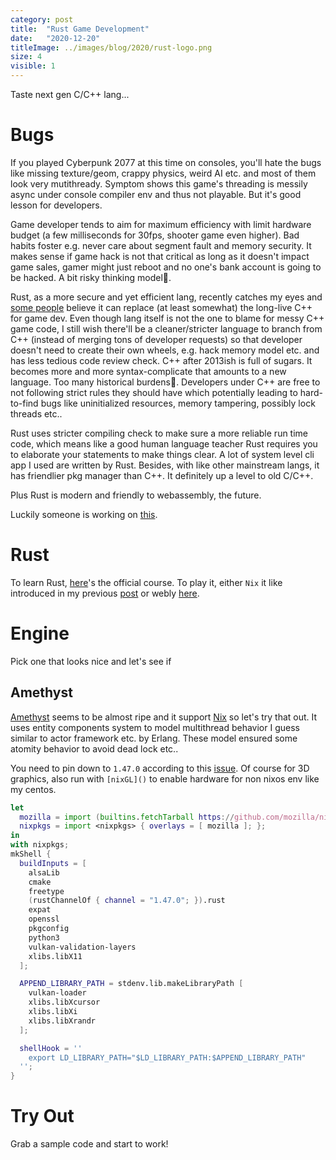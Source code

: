 ```yaml
---
category: post
title:  "Rust Game Development"
date:   "2020-12-20"
titleImage: ../images/blog/2020/rust-logo.png
size: 4
visible: 1
---
```


Taste next gen C/C++ lang...

# Bugs
If you played Cyberpunk 2077 at this time on consoles, you'll hate the bugs like missing texture/geom, crappy physics, weird AI etc. and most of them look very mutithready. Symptom shows this game's threading is messily async under console compiler env and thus not playable. But it's good lesson for developers.

Game developer tends to aim for maximum efficiency with limit hardware budget (a few milliseconds for 30fps, shooter game even higher). Bad habits foster e.g. never care about segment fault and memory security. It makes sense if game hack is not that critical as long as it doesn't impact game sales, gamer might just reboot and no one's bank account is going to be hacked. A bit risky thinking model🤔.

Rust, as a more secure and yet efficient lang, recently catches my eyes and [some people](https://hub.packtpub.com/rust-as-a-game-programming-language-is-it-any-good/) believe it can replace (at least somewhat) the long-live C++ for game dev. Even though lang itself is not the one to blame for messy C++ game code, I still wish there'll be a cleaner/stricter language to branch from C++ (instead of merging tons of developer requests) so that developer doesn't need to create their own wheels, e.g. hack memory model etc. and has less tedious code review check. C++ after 2013ish is full of sugars. It becomes more and more syntax-complicate that amounts to a new language. Too many historical burdens🙁. Developers under C++ are free to not following strict rules they should have which potentially leading to hard-to-find bugs like uninitialized resources, memory tampering, possibly lock threads etc..

Rust uses stricter compiling check to make sure a more reliable run time code, which means like a good human language teacher Rust requires you to elaborate your statements to make things clear. A lot of system level cli app I used are written by Rust. Besides, with like other mainstream langs, it has friendlier pkg manager than C++. It definitely up a level to old C/C++.

Plus Rust is modern and friendly to webassembly, the future.

Luckily someone is working on [this]().

# Rust
To learn Rust, [here](https://doc.rust-lang.org/book/)'s the official course. To play it, either `Nix` it like introduced in my previous [post](./2020-12-10-nix-power-2) or webly [here](https://play.rust-lang.org/).

# Engine
Pick one that looks nice and let's see if
## Amethyst
[Amethyst](https://www.amethyst.rs/) seems to be almost ripe and it support [Nix](./2020-10-24-nix-power) so let's try that out. It uses entity components system to model multithread behavior I guess similar to actor framework etc. by Erlang. These model ensured some atomity behavior to avoid dead lock etc.. 

You need to pin down to `1.47.0` according to this [issue](https://github.com/amethyst/amethyst/issues/2524). Of course for 3D graphics, also run with `[nixGL]()` to enable hardware for non nixos env like my centos.

```nix
let
  mozilla = import (builtins.fetchTarball https://github.com/mozilla/nixpkgs-mozilla/archive/master.tar.gz);
  nixpkgs = import <nixpkgs> { overlays = [ mozilla ]; };
in
with nixpkgs;
mkShell {
  buildInputs = [
    alsaLib
    cmake
    freetype
    (rustChannelOf { channel = "1.47.0"; }).rust
    expat
    openssl
    pkgconfig
    python3
    vulkan-validation-layers
    xlibs.libX11
  ];

  APPEND_LIBRARY_PATH = stdenv.lib.makeLibraryPath [
    vulkan-loader
    xlibs.libXcursor
    xlibs.libXi
    xlibs.libXrandr
  ];

  shellHook = ''
    export LD_LIBRARY_PATH="$LD_LIBRARY_PATH:$APPEND_LIBRARY_PATH"
  '';
}
```

# Try Out
Grab a sample code and start to work!
